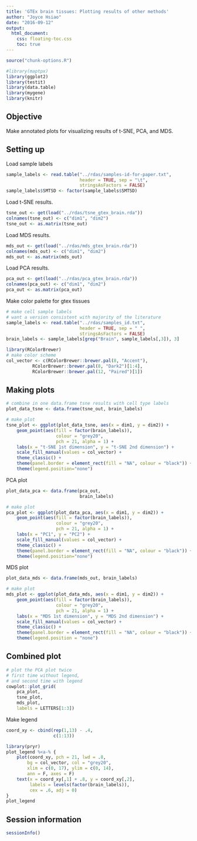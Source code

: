 ```yaml
---
title: 'GTEx brain tissues: Plotting results of other methods'
author: "Joyce Hsiao"
date: "2016-09-12"
output: 
  html_document:
    css: floating-toc.css
    toc: true
---
```


```r
source("chunk-options.R")
```


```r
#library(maptpx)
library(ggplot2)
library(testit)
library(data.table)
library(mygene)
library(knitr)
```



## Objective

Make annotated plots for visualizing results of t-SNE, PCA, and MDS.


## Setting up

Load sample labels

```r
sample_labels <- read.table("../rdas/samples-id-for-paper.txt",
                            header = TRUE, sep = "\t",
                            stringsAsFactors = FALSE)
sample_labels$SMTSD <- factor(sample_labels$SMTSD)
```


Load t-SNE results.

```r
tsne_out <- get(load("../rdas/tsne_gtex_brain.rda"))
colnames(tsne_out) <- c("dim1", "dim2")
tsne_out <- as.matrix(tsne_out)
```


Load MDS results.

```r
mds_out <- get(load("../rdas/mds_gtex_brain.rda"))
colnames(mds_out) <- c("dim1", "dim2")
mds_out <- as.matrix(mds_out)
```


Load PCA results.

```r
pca_out <- get(load("../rdas/pca_gtex_brain.rda"))
colnames(pca_out) <- c("dim1", "dim2")
pca_out <- as.matrix(pca_out)
```

Make color palette for gtex tissues

```r
# make cell sample labels
# want a version consistent with majority of the literature
sample_labels <- read.table("../rdas/samples_id.txt",
                            header = TRUE, sep = " ",
                            stringsAsFactors = FALSE)
brain_labels <- sample_labels[grep("Brain", sample_labels[,3]), 3]

library(RColorBrewer)
# make color scheme
col_vector <- c(RColorBrewer::brewer.pal(8, "Accent"),
          RColorBrewer::brewer.pal(8, "Dark2")[1:4],
          RColorBrewer::brewer.pal(12, "Paired")[1])
```


## Making plots


```r
# combine in one data.frame tsne results with cell type labels 
plot_data_tsne <- data.frame(tsne_out, brain_labels)

# make plot
tsne_plot <- ggplot(plot_data_tsne, aes(x = dim1, y = dim2)) + 
    geom_point(aes(fill = factor(brain_labels)),
                   colour = "grey20", 
                   pch = 21, alpha = 1) +
    labs(x = "t-SNE 1st dimension", y = "t-SNE 2nd dimension") +
    scale_fill_manual(values = col_vector) +
    theme_classic() +
    theme(panel.border = element_rect(fill = "NA", colour = "black")) +
    theme(legend.position="none") 
```



PCA plot

```r
plot_data_pca <- data.frame(pca_out,
                            brain_labels)

# make plot
pca_plot <- ggplot(plot_data_pca, aes(x = dim1, y = dim2)) + 
    geom_point(aes(fill = factor(brain_labels)),
                   colour = "grey20", 
                   pch = 21, alpha = 1) +
    labs(x = "PC1", y = "PC2") +
    scale_fill_manual(values = col_vector) +
    theme_classic() +
    theme(panel.border = element_rect(fill = "NA", colour = "black")) +
    theme(legend.position="none") 
```


MDS plot

```r
plot_data_mds <- data.frame(mds_out, brain_labels)

# make plot
mds_plot <- ggplot(plot_data_mds, aes(x = dim1, y = dim2)) + 
    geom_point(aes(fill = factor(brain_labels)),
                   colour = "grey20", 
                   pch = 21, alpha = 1) +
    labs(x = "MDS 1st dimension", y = "MDS 2nd dimension") +
    scale_fill_manual(values = col_vector) +
    theme_classic() +
    theme(panel.border = element_rect(fill = "NA", colour = "black")) +
    theme(legend.position = "none")
```


## Combined plot

```r
# plot the PCA plot twice
# first time without legend,
# and second time with legend
cowplot::plot_grid(
    pca_plot, 
    tsne_plot,
    mds_plot,
    labels = LETTERS[1:3])
```


Make legend

```r
coord_xy <- cbind(rep(1,13) - .4,
                  c(1:13))

library(pryr)
plot_legend %<a-% {
    plot(coord_xy, pch = 21, lwd = .8, 
        bg = col_vector, col = "grey20",
        xlim = c(0, 17), ylim = c(0, 14),
        ann = F, axes = F)
    text(x = coord_xy[,1] + .8, y = coord_xy[,2],
         labels = levels(factor(brain_labels)),
         cex = .6, adj = 0)
}
plot_legend
```


## Session information

```r
sessionInfo()
```

